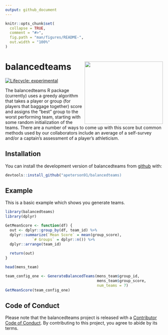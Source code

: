 ```yaml
---
output: github_document
---
```


<!-- README.md is generated from README.Rmd. Please edit that file -->

```r
knitr::opts_chunk$set(
  collapse = TRUE,
  comment = "#>",
  fig.path = "man/figures/README-",
  out.width = "100%"
)
```

# <img src="docs/figure/balanceteams_hex.png" align="right" width=250 height=200 />  balancedteams

<!-- badges: start -->
[![Lifecycle: experimental](https://img.shields.io/badge/lifecycle-experimental-orange.svg)](https://lifecycle.r-lib.org/articles/stages.html#experimental)
<!-- badges: end -->

The balancedteams R package (currently) uses a greedy algorithm that takes a 
player or group (for players that baggage together) score and assigns the 
“best” group to the worst performing team, starting with some random 
initialization of the teams. There are a number of ways to come up with this 
score but common methods used by our collaborators include an average of a 
self-survey and/or a captain’s assessment of a player’s athleticism.

## Installation

You can install the development version of balancedteams 
from [github](https://github.com/apeterson91/balancedteams) with:

``` r
devtools::install_github("apeterson91/balancedteams)
```

## Example

This is a basic example which shows you generate teams.

```r
library(balancedteams)
library(dplyr)
```

```r
GetMeanScore <- function(df) {
  out <- dplyr::group_by(df, team_id) %>% 
  dplyr::summarize(`Mean Score` = mean(group_score),
            `# Groups` = dplyr::n()) %>% 
  dplyr::arrange(team_id)
  
  return(out)
}
```

```r
head(mens_team)
```

```r
team_config_one <- GenerateBalancedTeams(mens_team$group_id, 
                                         mens_team$group_score,
                                         num_teams = 7)
GetMeanScore(team_config_one)
```


## Code of Conduct

Please note that the balancedteams project is released with a [Contributor Code of Conduct](https://contributor-covenant.org/version/2/0/CODE_OF_CONDUCT.html). By contributing to this project, you agree to abide by its terms.
